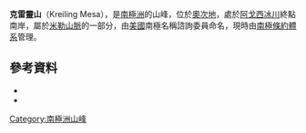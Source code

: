 {{coord|83|13|S|157|54|E|source:GNIS|display=title}}

'''克雷靈山'''（Kreiling Mesa），是[[南極洲|南極洲]]的山峰，位於[[奧次地|奧次地]]，處於[[阿戈西冰川|阿戈西冰川]]終點南岸，屬於[[米勒山脈|米勒山脈]]的一部分，由[[美國|美國]]南極名稱諮詢委員命名，現時由[[南極條約體系|南極條約體系]]管理。

==參考資料==
*{{cite gnis | type = antarid | id = 8216| name = Kreiling Mesa | accessdate = 2013-05-17}}
*{{usgs-gazetteer|id=8216}}

{{Antarctica-geo-stub}}
[[Category:南極洲山峰|Category:南極洲山峰]]